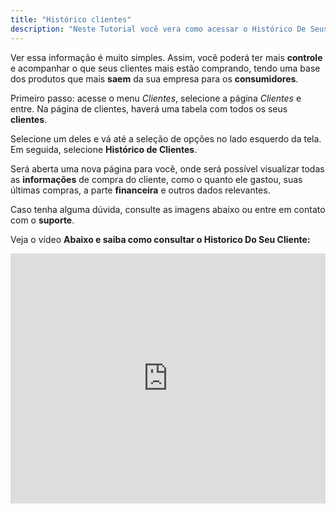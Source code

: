 ```yaml
---
title: "Histórico clientes"
description: "Neste Tutorial você vera como acessar o Histórico De Seus Clientes. "
---
```


Ver essa informação é muito simples. Assim, você poderá ter mais **controle** e acompanhar o que seus clientes mais estão comprando, tendo uma base dos produtos que mais **saem** da sua empresa para os **consumidores**.

Primeiro passo: acesse o menu _Clientes_, selecione a página _Clientes_ e entre. Na página de clientes, haverá uma tabela com todos os seus **clientes**.

Selecione um deles e vá até a seleção de opções no lado esquerdo da tela. Em seguida, selecione **Histórico de Clientes**.

Será aberta uma nova página para você, onde será possível visualizar todas as **informações** de compra do cliente, como o quanto ele gastou, suas últimas compras, a parte **financeira** e outros dados relevantes.

Caso tenha alguma dúvida, consulte as imagens abaixo ou entre em contato com o **suporte**.

Veja o vídeo **Abaixo e saiba como consultar o Historico Do Seu Cliente:**

<iframe width="100%" height="400" src="https://www.youtube.com/embed/5dQpmmh3kzU?si=Vcxg843ynuRaCE24" title="YouTube video player" frameborder="0" allow="accelerometer; autoplay; clipboard-write; encrypted-media; gyroscope; picture-in-picture; web-share" referrerpolicy="strict-origin-when-cross-origin" allowfullscreen />

Imagem(1)

![Clientes Jpeg Jp](/images/clientes.jpeg.jpg)

Imagem(2)

![Clientes2 Jpeg Jp](/images/clientes2.jpeg.jpg)